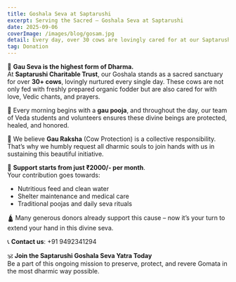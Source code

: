 ```yaml
---
title: Goshala Seva at Saptarushi
excerpt: Serving the Sacred – Goshala Seva at Saptarushi
date: 2025-09-06
coverImage: /images/blog/gosam.jpg
detail: Every day, over 30 cows are lovingly cared for at our Saptarushi Goshala. Join our mission to protect and serve Gomata through your monthly contributions.
tag: Donation
---
```


🙏 **Gau Seva is the highest form of Dharma.**  
At **Saptarushi Charitable Trust**, our Goshala stands as a sacred sanctuary for over **30+ cows**, lovingly nurtured every single day. These cows are not only fed with freshly prepared organic fodder but are also cared for with love, Vedic chants, and prayers.

🌿 Every morning begins with a **gau pooja**, and throughout the day, our team of Veda students and volunteers ensures these divine beings are protected, healed, and honored.

💛 We believe **Gau Raksha** (Cow Protection) is a collective responsibility. That’s why we humbly request all dharmic souls to join hands with us in sustaining this beautiful initiative.

🎁 **Support starts from just ₹2000/- per month**.  
Your contribution goes towards:

- Nutritious feed and clean water  
- Shelter maintenance and medical care  
- Traditional poojas and daily seva rituals  

🛕 Many generous donors already support this cause – now it’s your turn to extend your hand in this divine seva.

📞 **Contact us**: +91 9492341294  

🕉️ **Join the Saptarushi Goshala Seva Yatra Today**  
Be a part of this ongoing mission to preserve, protect, and revere Gomata in the most dharmic way possible.
